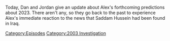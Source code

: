 {{DEFAULTSORT:
    #_EPISODE_0763:December 15, 2003
}}{{Episode
    | title           = December 15, 2003
    | caption         = Listen to this episode on [https://knowledgefight.libsyn.com/763-december-15-2003 Libsyn] [https://open.spotify.com/episode/02IBkaHqzrfTRxLJmSdCno Spotify], Read the [[Transcript/763: December 15, 2003|Unofficial Transcript]], View discussion on [https://reddit.com/102tsm2 Reddit]
    | episodeNumber   = 763
    | length          = 00:57:39
    | airDate         = January 4, 2023
    | coverageDate    = December 15, 2003
    | episodeType     = [[:Category:2003 Investigation|2003 Investigation]]
    | previousEpisode = [[762: December 31, 2022]]
    | nextEpisode     = [[764: Jordan Takes The Wheel 9]]
}}

{{Stub}}

Today, Dan and Jordan give an update about Alex's forthcoming predictions about 2023. There aren't any, so they go back to the past to experience Alex's immediate reaction to the news that Saddam Hussein had been found in Iraq.

[[Category:Episodes]]
[[Category:2003 Investigation]]
